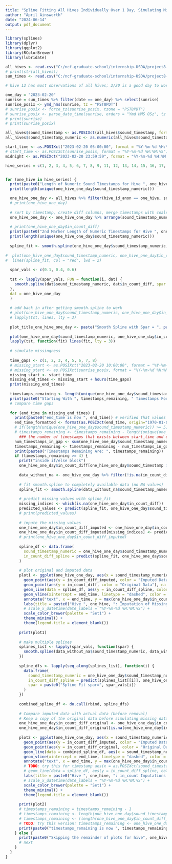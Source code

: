 ---
title: "Spline Fitting All Hives Individually Over 1 Day, Simulating Missing Data for in_count & out_count using sound_timestamp (sparsest timestamps"
author: "April Ainsworth"
date: "2024-06-14"
output: pdf_document
---

```{r echo=FALSE}
library(splines)
library(dplyr)
library(ggplot2)
library(RColorBrewer)
library(lubridate)

all_hives <- read.csv("C:/ncf-graduate-school/internship-USDA/project8-almond-pollination/data/final_merged_data.csv")
# print(str(all_hives))
sun_times <- read.csv("C:/ncf-graduate-school/internship-USDA/project8-almond-pollination/data/sun_times.csv")

# hive 12 has most observations of all hives; 2/20 is a good day to work with (no inspections, no odd weather)

one_day = "2023-02-20"
sunrise = sun_times %>% filter(date == one_day) %>% select(sunrise)
sunrise_posix <- ymd_hms(sunrise, tz = "PST8PDT")
# sunrise_posix <- force_tz(sunrise_posix, tzone = "PST8PDT")
# sunrise_posix <- parse_date_time(sunrise, orders = "Ymd HMS OSz", tz = "UTC")
# print(sunrise)
# print(sunrise_posix)

all_hives$sound_timestamp <- as.POSIXct(all_hives$sound_timestamp, format = "%Y-%m-%d %H:%M:%S")
all_hives$sound_timestamp_numeric <- as.numeric(all_hives$sound_timestamp)

start_time <- as.POSIXct("2023-02-20 05:00:00", format = "%Y-%m-%d %H:%M:%S")
# start_time <- as.POSIXct(sunrise_posix, format = "%Y-%m-%d %H:%M:%S")
midnight <- as.POSIXct("2023-02-20 23:59:59", format = "%Y-%m-%d %H:%M:%S")

hive_series = c(1, 2, 3, 4, 5, 6, 7, 8, 9, 11, 12, 13, 14, 15, 16, 17, 18, 19, 20, 21, 23, 24)


for (one_hive in hive_series) {  
  print(paste0("Length of Numeric Sound Timestamps for Hive ", one_hive))
  print(length(unique(one_hive_one_day$sound_timestamp_numeric)))

  one_hive_one_day <- all_hives %>% filter(hive_id_anon == one_hive, sound_timestamp_numeric > start_time & sound_timestamp_numeric <= midnight)
  # print(one_hive_one_day)
  
  # sort by timestamp, create diff columns, merge timestamps with coalesce()
  one_hive_one_day <- one_hive_one_day %>% arrange(sound_timestamp_numeric) %>% mutate(in_count_diff = coalesce(in_count - lag(in_count), 0), out_count_diff = coalesce(out_count - lag(out_count), 0))
  
  # print(one_hive_one_day$in_count_diff)
  print(paste0("2nd Marker Length of Numeric Timestamps for Hive ", one_hive))
  print(length(unique(one_hive_one_day$sound_timestamp_numeric)))
  
  spline_fit <- smooth.spline(one_hive_one_day$sound_timestamp_numeric, one_hive_one_day$in_count_diff, spar = 0.5)
  
#  plot(one_hive_one_day$sound_timestamp_numeric, one_hive_one_day$in_count_diff, main = "Smooth Spline with Subset Data", xlab = #"sound_timestamp_numeric", ylab = "in_count_diff", pch = 19, col = "blue")
#  lines(spline_fit, col = "red", lwd = 2)
  
  spar_vals <- c(0.1, 0.4, 0.6)
  
  tst <- lapply(spar_vals, FUN = function(i, dat) {
    smooth.spline(dat$sound_timestamp_numeric, dat$in_count_diff, spar = i)
  },
  dat = one_hive_one_day 
  )
  
  # add back in after getting smooth.spline to work
  # plot(one_hive_one_day$sound_timestamp_numeric, one_hive_one_day$in_count_diff, pch = 16)
  # lapply(tst, lines, lty = 3)
  
  plot_title_one_hive_one_day <- paste("Smooth Spline with Spar = ", paste(spar_vals, collapse = ", "))
  
  plot(one_hive_one_day$sound_timestamp_numeric, one_hive_one_day$in_count_diff, main = plot_title_one_hive_one_day, xlab = "sound_timestamp_numeric", ylab = "in_count_diff", pch = 16)
  lapply(tst, function(fit) lines(fit, lty = 3))
  
  # simulate missingness
  
  time_gaps <- c(1, 2, 3, 4, 5, 6, 7, 8)
  # missing_start <- as.POSIXct("2023-02-20 10:00:00", format = "%Y-%m-%d %H:%M:%S")
  # missing_start <- as.POSIXct(sunrise_posix, format = "%Y-%m-%d %H:%M:%S")
  missing_start <- start_time
  missing_end_times <- missing_start + hours(time_gaps)
  print(missing_end_times)
  
  timestamps_remaining <- length(unique(one_hive_one_day$sound_timestamp_numeric)) # start with all timestamps available, stop when < 5
  print(paste0("Starting With ", timestamps_remaining, " Timestamps For Hive ", one_hive))
  # compare time gaps
  
  for (end_time in missing_end_times) {
    print(paste0("end_time is now ", end_time)) # verified that values are correct per iteration
    end_time_formatted <- format(as.POSIXct(end_time, origin="1970-01-01"), "%Y-%m-%d %H:%M:%S")
    # if(length(unique(one_hive_one_day$sound_timestamp_numeric)) >= 5) {
    # timestamps_remaining <- timestamps_remaining - length(unique(one_hive_one_day$sound_timestamp_numeric))
      ### the number of timestamps that exists between start_time and end_time
    num_timestamps_in_gap <- sum(one_hive_one_day$sound_timestamp_numeric >= start_time & one_hive_one_day$sound_timestamp_numeric < end_time)
    timestamps_remaining <- timestamps_remaining - num_timestamps_in_gap
    print(paste0("Timestamps Remaining Are: ", timestamps_remaining))
    if (timestamps_remaining >= 4) {
      print("inside if/else block")
      one_hive_one_day$in_count_diff[one_hive_one_day$sound_timestamp >= missing_start & one_hive_one_day$sound_timestamp <= end_time] <- NA
    
      data_without_na <- one_hive_one_day %>% filter(!is.na(in_count_diff))
    
      # fit smooth.spline to completely available data (no NA values)
      spline_fit <- smooth.spline(data_without_na$sound_timestamp_numeric, data_without_na$in_count_diff)
    
      # predict missing values with spline_fit
      missing_indices <- which(is.na(one_hive_one_day$in_count_diff))
      predicted_values <- predict(spline_fit, one_hive_one_day$sound_timestamp_numeric[missing_indices])$y
      # print(predicted_values)
    
      # impute the missing values
      one_hive_one_day$in_count_diff_imputed <- one_hive_one_day$in_count_diff
      one_hive_one_day$in_count_diff_imputed[missing_indices] <- predicted_values
      # print(one_hive_one_day$in_count_diff_imputed)
    
      spline_df <- data.frame(
        sound_timestamp_numeric = one_hive_one_day$sound_timestamp_numeric,
        in_count_diff_spline = predict(spline_fit, one_hive_one_day$sound_timestamp_numeric)$y
      )
    
      # plot original and imputed data
      plot1 <- ggplot(one_hive_one_day, aes(x = sound_timestamp_numeric)) +
        geom_point(aes(y = in_count_diff_imputed, color = "Imputed Data"), na.rm = TRUE) +
        geom_point(aes(y = in_count_diff, color = "Original Data"), na.rm = TRUE) +
        geom_line(data = spline_df, aes(y = in_count_diff_spline, color = "Spline Fit")) +
        geom_vline(xintercept = end_time, linetype = "dashed", color = "red", show.legend = TRUE) +
        annotate("text", x = end_time, y = max(one_hive_one_day$in_count_diff, na.rm = TRUE), label = "End Imputation", color = "red", angle = 90, vjust = -0.5, hjust = 1) +
        labs(title = paste0("Hive ", one_hive, ": Imputation of Missing Data using predict(), Ending ", end_time_formatted), x = "Timestamp", y = "in_count_diff") +
        # scale_x_datetime(date_labels = "%Y-%m-%d %H:%M:%S") +
        scale_color_brewer(palette = "Set1") +
        theme_minimal() +
        theme(legend.title = element_blank())
      
      print(plot1)
    
      # make multiple splines
      splines_list <- lapply(spar_vals, function(spar) {
        smooth.spline(data_without_na$sound_timestamp_numeric, data_without_na$in_count_diff, spar = spar)
      })
    
      spline_dfs <- lapply(seq_along(splines_list), function(i) {
        data.frame(
          sound_timestamp_numeric = one_hive_one_day$sound_timestamp_numeric,
          in_count_diff_spline = predict(splines_list[[i]], one_hive_one_day$sound_timestamp_numeric)$y, 
          spar = paste0("Spline Fit spar=", spar_vals[i])
        )
      })
    
      combined_spline_df <- do.call(rbind, spline_dfs)
    
      # Compare imputed data with actual data (before removal)
      # Keep a copy of the original data before simulating missing data
      one_hive_one_day$in_count_diff_original <- one_hive_one_day$in_count - lag(one_hive_one_day$in_count)
      one_hive_one_day$in_count_diff_original[is.na(one_hive_one_day$in_count_diff_original)] <- 0
    
      plot2 <- ggplot(one_hive_one_day, aes(x = sound_timestamp_numeric)) +
        geom_point(aes(y = in_count_diff_imputed, color = "Imputed Data"), na.rm = TRUE) +
        geom_point(aes(y = in_count_diff_original, color = "Original Data"), na.rm = TRUE) +
        geom_line(data = combined_spline_df, aes(x = sound_timestamp_numeric, y = in_count_diff_spline, color = spar), size = 1) +
        geom_vline(xintercept = end_time, linetype = "dashed", color = "red") +
        annotate("text", x = end_time, y = max(one_hive_one_day$in_count_diff, na.rm = TRUE), label = "End Imputation", color = "red", angle = 90, vjust = -0.5, hjust = 1) +
        # TODO: try this for timestamp aes(x = as.POSIXct(sound_timestamp_numeric, origin="1970-01-01")
        # geom_line(data = spline_df, aes(y = in_count_diff_spline, color = "Spline Fit")) + # change out this for combined_spline_df
        labs(title = paste0("Hive ", one_hive, ": in_count Imputations For Timespan Ending ", end_time_formatted), x = "Timestamp", y = "in_count_diff") +
        # scale_x_datetime(date_labels = "%Y-%m-%d %H:%M:%S") +
        scale_color_brewer(palette = "Set1") +
        theme_minimal() +
        theme(legend.title = element_blank())
      
      print(plot2)
      # timestamps_remaining = timestamps_remaining - 1
      # timestamps_remaining <- length(one_hive_one_day$sound_timestamp >= missing_start & one_hive_one_day$sound_timestamp <= end_time)
      # timestamps_remaining <- (length(one_hive_one_day$in_count_diff_original) - length(one_hive_one_day$in_count_diff_imputed))
      # TODO: try this version: timestamps_remaining <- one_hive_one_day %>% filter(sound_timestamp >= missing_start & sound_timestamp <= end_time) %>% count(sound_timestamp)
      print(paste0("timestamps_remaining is now ", timestamps_remaining))
    } else {
      print(paste0("Skipping the remainder of plots for hive", one_hive, "- not enough unique timestamp values\n"))
      # next
    }
  }
}
  
```


